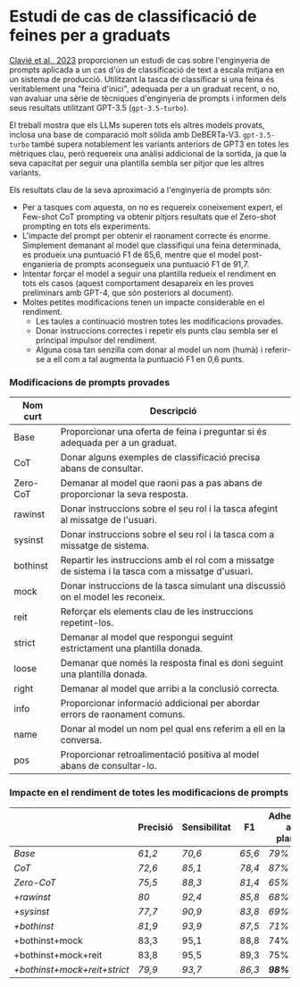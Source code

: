 # Estudi de cas de classificació de feines per a graduats

[Clavié et al., 2023](https://arxiv.org/abs/2303.07142) proporcionen un estudi de cas sobre l'enginyeria de prompts aplicada a un cas d'ús de classificació de text a escala mitjana en un sistema de producció. Utilitzant la tasca de classificar si una feina és veritablement una "feina d'inici", adequada per a un graduat recent, o no, van avaluar una sèrie de tècniques d'enginyeria de prompts i informen dels seus resultats utilitzant GPT-3.5 (`gpt-3.5-turbo`).

El treball mostra que els LLMs superen tots els altres models provats, inclosa una base de comparació molt sòlida amb DeBERTa-V3. `gpt-3.5-turbo` també supera notablement les variants anteriors de GPT3 en totes les mètriques clau, però requereix una anàlisi addicional de la sortida, ja que la seva capacitat per seguir una plantilla sembla ser pitjor que les altres variants.

Els resultats clau de la seva aproximació a l'enginyeria de prompts són:

- Per a tasques com aquesta, on no es requereix coneixement expert, el Few-shot CoT prompting va obtenir pitjors resultats que el Zero-shot prompting en tots els experiments.
- L'impacte del prompt per obtenir el raonament correcte és enorme. Simplement demanant al model que classifiqui una feina determinada, es produeix una puntuació F1 de 65,6, mentre que el model post-enganieria de prompts aconsegueix una puntuació F1 de 91,7.
- Intentar forçar el model a seguir una plantilla redueix el rendiment en tots els casos (aquest comportament desapareix en les proves preliminars amb GPT-4, que són posteriors al document).
- Moltes petites modificacions tenen un impacte considerable en el rendiment.
  - Les taules a continuació mostren totes les modificacions provades.
  - Donar instruccions correctes i repetir els punts clau sembla ser el principal impulsor del rendiment.
  - Alguna cosa tan senzilla com donar al model un nom (humà) i referir-se a ell com a tal augmenta la puntuació F1 en 0,6 punts.

### Modificacions de prompts provades

| Nom curt  | Descripció                                                                          |
|-----------|-------------------------------------------------------------------------------------|
| Base      | Proporcionar una oferta de feina i preguntar si és adequada per a un graduat.       |
| CoT       | Donar alguns exemples de classificació precisa abans de consultar.                  |
| Zero-CoT  | Demanar al model que raoni pas a pas abans de proporcionar la seva resposta.        |
| rawinst   | Donar instruccions sobre el seu rol i la tasca afegint al missatge de l'usuari.       |
| sysinst   | Donar instruccions sobre el seu rol i la tasca com a missatge de sistema.              |
| bothinst  | Repartir les instruccions amb el rol com a missatge de sistema i la tasca com a missatge d'usuari. |
| mock      | Donar instruccions de la tasca simulant una discussió on el model les reconeix. |
| reit      | Reforçar els elements clau de les instruccions repetint-los. |
| strict    | Demanar al model que respongui seguint estrictament una plantilla donada. |
| loose     | Demanar que només la resposta final es doni seguint una plantilla donada. |
| right     | Demanar al model que arribi a la conclusió correcta. |
| info      | Proporcionar informació addicional per abordar errors de raonament comuns. |
| name      | Donar al model un nom pel qual ens referim a ell en la conversa. |
| pos       | Proporcionar retroalimentació positiva al model abans de consultar-lo. |

### Impacte en el rendiment de totes les modificacions de prompts

|                                        | Precisió       | Sensibilitat   | F1            | Adherència a la plantilla |
|----------------------------------------|---------------|---------------|---------------|---------------------------|
| _Base_                                 | _61,2_        | _70,6_        | _65,6_        | _79%_                     |
| _CoT_                                  | _72,6_        | _85,1_        | _78,4_        | _87%_                     |
| _Zero-CoT_                             | _75,5_        | _88,3_        | _81,4_        | _65%_                     |
| _+rawinst_                             | _80_          | _92,4_        | _85,8_        | _68%_                     |
| _+sysinst_                             | _77,7_        | _90,9_        | _83,8_        | _69%_                     |
| _+bothinst_                            | _81,9_        | _93,9_        | _87,5_        | _71%_                     |
| +bothinst+mock                         | 83,3          | 95,1          | 88,8          | 74%                       |
| +bothinst+mock+reit                    | 83,8          | 95,5          | 89,3          | 75%                       |
| _+bothinst+mock+reit+strict_           | _79,9_        | _93,7_        | _86,3_        | _**98%**_